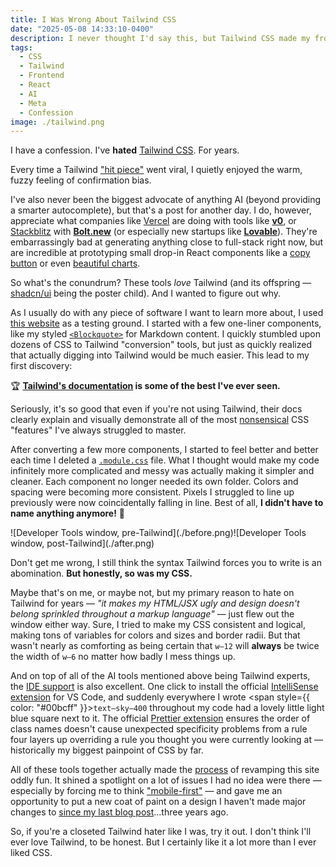 ```yaml
---
title: I Was Wrong About Tailwind CSS
date: "2025-05-08 14:33:10-0400"
description: I never thought I'd say this, but Tailwind CSS made my frontend code cleaner, simpler, and even enjoyable.
tags:
  - CSS
  - Tailwind
  - Frontend
  - React
  - AI
  - Meta
  - Confession
image: ./tailwind.png
---
```


I have a confession. I've **hated** [Tailwind CSS](https://tailwindcss.com/). For years.

Every time a Tailwind ["hit piece"](https://dev.to/kerryboyko/tailwindcss-adds-complexity-does-nothing-3hpn) went viral, I quietly enjoyed the warm, fuzzy feeling of confirmation bias.

I've also never been the biggest advocate of anything AI (beyond providing a smarter autocomplete), but that's a post for another day. I do, however, appreciate what companies like [Vercel](https://vercel.com/home) are doing with tools like [**v0**](https://v0.dev/), or [Stackblitz](https://stackblitz.com/) with [**Bolt.new**](https://bolt.new/) (or especially new startups like [**Lovable**](https://lovable.dev/)). They're embarrassingly bad at generating anything close to full-stack right now, but are incredible at prototyping small drop-in React components like a [copy button](https://v0.dev/chat/custom-copy-button-6giyaNd8fmn) or even [beautiful charts](https://v0.dev/chat/next-js-charts-eygG8PAxk8z).

So what's the conundrum? These tools _love_ Tailwind (and its offspring — [shadcn/ui](https://ui.shadcn.com/) being the poster child). And I wanted to figure out why.

<Tweet id="1842643838281961934" />

As I usually do with any piece of software I want to learn more about, I used [this website](https://github.com/jakejarvis/jarv.is) as a testing ground. I started with a few one-liner components, like my styled [`<Blockquote>`](https://github.com/jakejarvis/jarv.is/tree/v6/components/Blockquote) for Markdown content. I quickly stumbled upon dozens of CSS to Tailwind "conversion" tools, but just as quickly realized that actually digging into Tailwind would be much easier. This lead to my first discovery:

🏆 **[Tailwind's documentation](https://tailwindcss.com/docs/styling-with-utility-classes) is some of the best I've ever seen.**

Seriously, it's so good that even if you're not using Tailwind, their docs clearly explain and visually demonstrate all of the most [nonsensical](https://tailwindcss.com/docs/flex-basis) CSS "features" I've always struggled to master.

After converting a few more components, I started to feel better and better each time I deleted a [`.module.css`](https://github.com/jakejarvis/jarv.is/blob/v6/components/Blockquote/Blockquote.module.css) file. What I thought would make my code infinitely more complicated and messy was actually making it simpler and cleaner. Each component no longer needed its own folder. Colors and spacing were becoming more consistent. Pixels I struggled to line up previously were now coincidentally falling in line. Best of all, **I didn't have to name anything anymore!** 🎉

<ImageDiff>
  ![Developer Tools window, pre-Tailwind](./before.png)![Developer Tools window, post-Tailwind](./after.png)
</ImageDiff>

Don't get me wrong, I still think the syntax Tailwind forces you to write is an abomination. **But honestly, so was my CSS.**

Maybe that's on me, or maybe not, but my primary reason to hate on Tailwind for years — _"it makes my HTML/JSX ugly and design doesn't belong sprinkled throughout a markup language"_ — just flew out the window either way. Sure, I tried to make my CSS consistent and logical, making tons of variables for colors and sizes and border radii. But that wasn't nearly as comforting as being certain that `w–12` will **always** be twice the width of `w–6` no matter how badly I mess things up.

And on top of all of the AI tools mentioned above being Tailwind experts, the [IDE support](https://tailwindcss.com/docs/editor-setup) is also excellent. One click to install the official [IntelliSense extension](https://marketplace.visualstudio.com/items?itemName=bradlc.vscode-tailwindcss) for VS Code, and suddenly everywhere I wrote <span style={{ color: "#00bcff" }}>`text–sky–400`</span> throughout my code had a lovely little light blue square next to it. The official [Prettier extension](https://github.com/tailwindlabs/prettier-plugin-tailwindcss) ensures the order of class names doesn't cause unexpected specificity problems from a rule four layers up overriding a rule you thought you were currently looking at — historically my biggest painpoint of CSS by far.

All of these tools together actually made the [process](https://github.com/jakejarvis/jarv.is/pull/2387) of revamping this site oddly fun. It shined a spotlight on a lot of issues I had no idea were there — especially by forcing me to think ["mobile-first"](https://tailwindcss.com/docs/responsive-design#working-mobile-first) — and gave me an opportunity to put a new coat of paint on a design I haven't made major changes to [since my last blog post](/notes/hugo-to-nextjs)...three years ago.

So, if you're a closeted Tailwind hater like I was, try it out. I don't think I'll ever love Tailwind, to be honest. But I certainly like it a lot more than I ever liked CSS.
